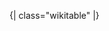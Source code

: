 <!--

Template:Fb oi header (Football - other information - header)

-->{| class="wikitable"<!--

--><noinclude>
|}{{template doc}}
<!-- Add categories and interwikis to the /doc subpage, not here! -->
</noinclude>